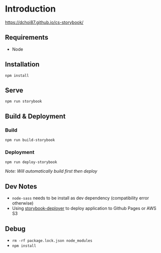 
<Meta title="Introduction" />

# Introduction

https://dchoi87.github.io/cs-storybook/

## Requirements

* Node

## Installation

```
npm install
```

## Serve

```
npm run storybook
```

## Build & Deployment

### Build
```
npm run build-storybook
```

### Deployment
```
npm run deploy-storybook
```
*Note: Will automatically build first then deploy*

## Dev Notes
* `node-sass` needs to be install as dev dependency (compatibility error otherwise)
* Using [storybook-deployer](https://github.com/storybookjs/storybook-deployer) to deploy application to Github Pages or AWS S3

## Debug
* `rm -rf package.lock.json node_modules`
* `npm install`